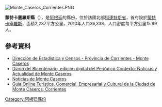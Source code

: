 [[Image:Monte_Caseros_Corrientes.PNG|right]]
{{Coord|28|30|27|S|59|2|43|W|display=title}}

'''蒙特卡塞羅斯縣'''（{{lang-es|Departamento Monte Caseros}}），是[[阿根廷|阿根廷]]的縣份，位於該國北部[[科連特斯省|科連特斯省]]，首府設於[[蒙特卡塞羅斯|蒙特卡塞羅斯]]，面積2,287平方公里，2010年人口36,338，人口密度每平方公里15.89人。

==參考資料==
* [https://web.archive.org/web/20121001220602/http://www.deyc-corrientes.gov.ar/Monte%20Caseros/Monte%20Caseros.htm Dirección de Estadística y Censos - Provincia de Corrientes - Monte Caseros]
* [http://www.diariobicentenario.com.ar/ Diario del Bicentenario, edición digital del Periódico Contexto: Noticias y Actualidad de Monte Caseros] {{Wayback|url=http://www.diariobicentenario.com.ar/ |date=20140924041545 }}
* [https://web.archive.org/web/20120221190213/http://www.laverdaddigital.com.ar/ Noticias de Monte Caseros]
* [https://web.archive.org/web/20141006142025/http://www.montecaseros.com.ar/ Guía Online Turística, Comercial, Empresarial y Cultural de la Ciudad de Monte Caseros, Corrientes]

{{Argentina-geo-stub}}
[[Category:阿根廷縣份|Category:阿根廷縣份]]